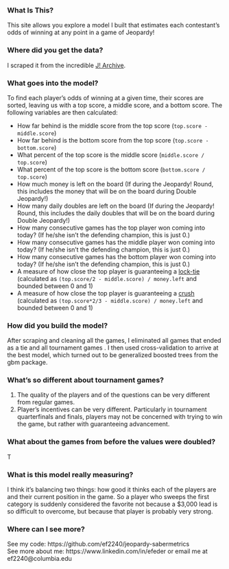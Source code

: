 ### What Is This?
This site allows you explore a model I built that estimates each contestant's odds of winning at any point in a game of Jeopardy!

### Where did you get the data?
I scraped it from the incredible [J! Archive](http://www.j-archive.com).

### What goes into the model?
To find each player's odds of winning at a given time, their scores are sorted, leaving us with a top score, a middle score, and a bottom score. The following variables are then calculated:

* How far behind is the middle score from the top score (`top.score - middle.score`)
* How far behind is the bottom score from the top score (`top.score - bottom.score`)
* What percent of the top score is the middle score (`middle.score / top.score`)
* What percent of the top score is the bottom score (`bottom.score / top.score`)
* How much money is left on the board (If during the Jeopardy! Round, this includes the money that will be on the board during Double Jeopardy!)
* How many daily doubles are left on the board (If during the Jeopardy! Round, this includes the daily doubles that will be on the board during Double Jeopardy!)
* How many consecutive games has the top player won coming into today? (If he/she isn't the defending champion, this is just 0.)
* How many consecutive games has the middle player won coming into today? (If he/she isn't the defending champion, this is just 0.)
* How many consecutive games has the bottom player won coming into today? (If he/she isn't the defending champion, this is just 0.)
* A measure of how close the top player is guaranteeing a [lock-tie](http://www.j-archive.com/help.php#locktie) (calculated as `(top.score/2 - middle.score) / money.left` and bounded between 0 and 1)
* A measure of how close the top player is guaranteeing a [crush](http://www.j-archive.com/help.php#crush) (calculated as `(top.score*2/3 - middle.score) / money.left` and bounded between 0 and 1)

### How did you build the model?
After scraping and cleaning all the games, I eliminated all games that ended as a tie and all tournament games . I then used cross-validation to arrive at the best model, which turned out to be generalized boosted trees from the gbm package.

### What's so different about tournament games?

1. The quality of the players and of the questions can be very different from regular games.
2. Player's incentives can be very different. Particularly in tournament quarterfinals and finals, players may not be concerned with trying to win the game, but rather with guaranteeing advancement.

### What about the games from before the values were doubled?
T

### What is this model really measuring?
I think it's balancing two things: how good it thinks each of the players are and their current position in the game. So a player who sweeps the first category is suddenly considered the favorite not because a $3,000 lead is so difficult to overcome, but because that player is probably very strong.

### Where can I see more?
See my code: https://github.com/ef2240/jeopardy-sabermetrics  
See more about me: https://www.linkedin.com/in/efeder or email me at ef2240@columbia.edu
